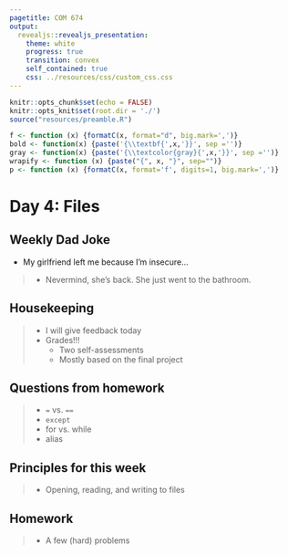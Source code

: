 ```yaml
---
pagetitle: COM 674
output: 
  revealjs::revealjs_presentation:
    theme: white
    progress: true
    transition: convex
    self_contained: true
    css: ../resources/css/custom_css.css
---
```


```r
knitr::opts_chunk$set(echo = FALSE)
knitr::opts_knit$set(root.dir = './')
source("resources/preamble.R")

f <- function (x) {formatC(x, format="d", big.mark=',')}
bold <- function(x) {paste('{\\textbf{',x,'}}', sep ='')}
gray <- function(x) {paste('{\\textcolor{gray}{',x,'}}', sep ='')}
wrapify <- function (x) {paste("{", x, "}", sep="")}
p <- function (x) {formatC(x, format='f', digits=1, big.mark=',')}
```

# Day 4: Files

## Weekly Dad Joke

- My girlfriend left me because I'm insecure...

> - Nevermind, she's back. She just went to the bathroom.

## Housekeeping

> - I will give feedback today
> - Grades!!!
>	- Two self-assessments
>	- Mostly based on the final project

## Questions from homework

> - `=` vs. `==`
> - `except`
> - for vs. while
> - alias

## Principles for this week

> - Opening, reading, and writing to files

## Homework

> - A few (hard) problems
